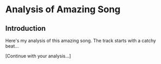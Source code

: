 ---
---


# Analysis of Amazing Song

<AudioPlayer src="/src/assets/keyboard.mp3" />

## Introduction

Here's my analysis of this amazing song. The track starts with a catchy beat...

[Continue with your analysis...]